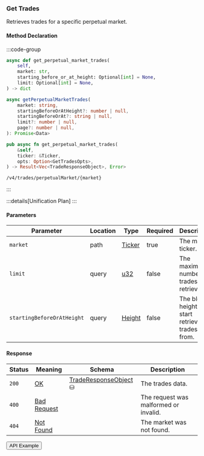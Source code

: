
### Get Trades

Retrieves trades for a specific perpetual market.

#### Method Declaration

:::code-group

```python [Python]
async def get_perpetual_market_trades(
    self,
    market: str,
    starting_before_or_at_height: Optional[int] = None,
    limit: Optional[int] = None,
) -> dict
```

```typescript [TypeScript]
async getPerpetualMarketTrades(
    market: string,
    startingBeforeOrAtHeight?: number | null,
    startingBeforeOrAt?: string | null,
    limit?: number | null,
    page?: number | null,
): Promise<Data>
```

```rust [Rust]
pub async fn get_perpetual_market_trades(
    &self,
    ticker: &Ticker,
    opts: Option<GetTradesOpts>,
) -> Result<Vec<TradeResponseObject>, Error>
```

```url [API]
/v4/trades/perpetualMarket/{market}
```

:::

:::details[Unification Plan]
:::

#### Parameters

| Parameter                  | Location | Type     | Required | Description                                       |
| -------------------------- | -------- | -------- | -------- | ------------------------------------------------- |
| `market`                   | path     | [Ticker] | true     | The market ticker.                                |
| `limit`                    | query    | [u32]    | false    | The maximum number of trades to retrieve.         |
| `startingBeforeOrAtHeight` | query    | [Height] | false    | The block height to start retrieving trades from. |

#### Response

| Status | Meaning       | Schema                  | Description                           |
| ------ | ------------- | ----------------------- | ------------------------------------- |
| `200`  | [OK]          | [TradeResponseObject] ⛁ | The trades data.                      |
| `400`  | [Bad Request] |                         | The request was malformed or invalid. |
| `404`  | [Not Found]   |                         | The market was not found.             |

<Button href="https://indexer.v4testnet.dydx.exchange/v4/trades/perpetualMarket/BTC-USD">
  API Example
</Button>

[Ticker]: /types/ticker
[u32]: /types/u32
[Height]: /types/height
[TradeResponseObject]: /types/trade_response_object
[OK]: /types/ok
[Bad Request]: /types/bad-request
[Not Found]: /types/not-found
